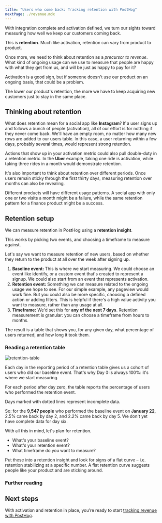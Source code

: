 ```yaml
---
title: "Users who come back: Tracking retention with PostHog"
nextPage: ./revenue.mdx
---
```



<AnalyticsPlannerTip />

With integration complete and activation defined, we turn our sights toward measuring how well we keep our customers coming back.

This is **retention**. Much like activation, retention can vary from product to product.

Once more, we need to think about retention as a *precursor to revenue*. What kind of ongoing usage can we use to measure that people are happy with what they get from us, and will be just as happy to pay for it?

Activation is a good sign, but if someone doesn't use our product on an ongoing basis, that could be a problem.

The lower our product's retention, the more we have to keep acquiring new customers just to stay in the same place.

## Thinking about retention

What does retention mean for a social app like **Instagram**? If a user signs up and follows a bunch of people (activation), all of our effort is for nothing if they never come back. We'll have an empty room, no matter how many new rows are added to our users table. In this case, a user returning within a few days, probably several times, would represent strong retention.

Actions that show up in your activation metric could also pull double-duty in a retention metric. In the **Uber** example, taking one ride is activation, while taking three rides in a month would demonstrate retention.

It's also important to think about retention over different periods. Once users remain sticky through the first thirty days, measuring retention over months can also be revealing.

Different products will have different usage patterns. A social app with only one or two visits a month might be a failure, while the same retention pattern for a finance product might be a success.

## Retention setup

We can measure retention in PostHog using a **retention insight**.

This works by picking two events, and choosing a timeframe to measure against.

Let's say we want to measure retention of new users, based on whether they return to the product at all over the week after signing up.

1. **Baseline event:** This is where we start measuring. We could choose an event like identify, or a custom event that's created to represent a signup. We could also start from an event that represents activation.  
2. **Retention event:** Something we can measure related to the ongoing usage we hope to see. For our simple example, any pageview would work fine. But you could also be more specific, choosing a defined action or adding filters. This is helpful if there's a high value activity you want to measure, rather than any usage at all.  
3. **Timeframe:** We'd set this for **any of the next 7 days**. Retention measurement is granular: you can choose a timeframe from hours to months.

The result is a table that shows you, for any given day, what percentage of users returned, and how long it took them.

### Reading a retention table

![retention-table](https://res.cloudinary.com/dmukukwp6/image/upload/retention_table_b30036a469.png)

Each day in the reporting period of a retention table gives us a cohort of users who did our baseline event. That's why Day 0 is always 100%: it's where we start measuring.

For each period after day zero, the table reports the percentage of users who performed the retention event.

Days marked with dotted lines represent incomplete data.

So: for the **9,547 people** who performed the baseline event on **January 22**, 2.5% came back by day 2, and 2.2% came back by day 5. We don't yet have complete data for day six.

<Admonition icon="IconPencil" title="Retention planning">

With all this in mind, let's plan for retention.

- What's your baseline event?
- What's your retention event?
- What timeframe do you want to measure?

Put these into a retention insight and look for signs of a flat curve – i.e. retention stabilizing at a specific number. A flat retention curve suggests people like your product and are sticking around.

</Admonition>

### Further reading
## Next steps

With activation and retention in place, you're ready to start [tracking revenue with PostHog](/docs/new-to-posthog/revenue).